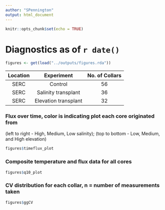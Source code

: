 ```yaml
---
author: "SPennington"
output: html_document
---
```


```r
knitr::opts_chunk$set(echo = TRUE)
```

# Diagnostics as of `r date()`

```r
figures <- get(load("../outputs/figures.rda"))
```

|Location |Experiment           |No. of Collars |
|:-------:|:-------------------:|:-------------:|
|SERC     |Control              |56             |
|SERC     |Salinity transplant  |36             |
|SERC     |Elevation transplant |32             |

### Flux over time, color is indicating plot each core originated from
(left to right - High, Medium, Low salinity); (top to bottom - Low, Medium, and High elevation)
```r
figures$timeflux_plot
```

### Composite temperature and flux data for all cores
```r
figures$q10_plot
```

### CV distribution for each collar, n = number of measurements taken
```r
figures$ggCV
```